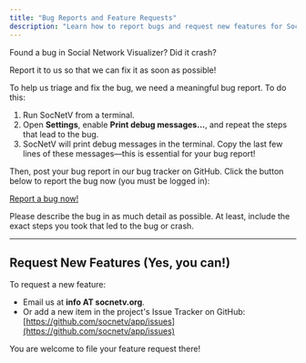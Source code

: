 ```yaml
---
title: "Bug Reports and Feature Requests"
description: "Learn how to report bugs and request new features for Social Network Visualizer."
---
```


Found a bug in Social Network Visualizer? Did it crash?

Report it to us so that we can fix it as soon as possible!

To help us triage and fix the bug, we need a meaningful bug report. To do this:
1. Run SocNetV from a terminal.
2. Open **Settings**, enable **Print debug messages...**, and repeat the steps that lead to the bug.
3. SocNetV will print debug messages in the terminal. Copy the last few lines of these messages—this is essential for your bug report!

Then, post your bug report in our bug tracker on GitHub. Click the button below to report the bug now (you must be logged in):

[Report a bug now!](https://github.com/socnetv/app/issues/new)

Please describe the bug in as much detail as possible. At least, include the exact steps you took that led to the bug or crash.

---

## Request New Features (Yes, you can!)

To request a new feature:
- Email us at **info AT socnetv.org**.
- Or add a new item in the project's Issue Tracker on GitHub:  
  [https://github.com/socnetv/app/issues](https://github.com/socnetv/app/issues)

You are welcome to file your feature request there!

